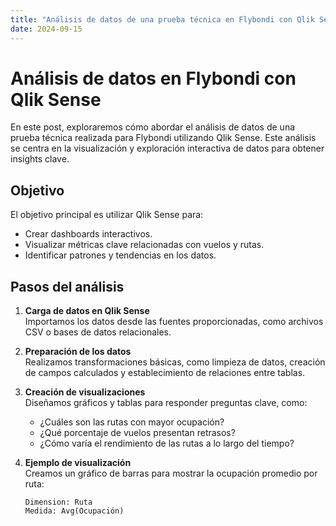```yaml
---
title: "Análisis de datos de una prueba técnica en Flybondi con Qlik Sense"
date: 2024-09-15
---
```


# Análisis de datos en Flybondi con Qlik Sense

En este post, exploraremos cómo abordar el análisis de datos de una prueba técnica realizada para Flybondi utilizando Qlik Sense. Este análisis se centra en la visualización y exploración interactiva de datos para obtener insights clave.

## Objetivo

El objetivo principal es utilizar Qlik Sense para:

- Crear dashboards interactivos.
- Visualizar métricas clave relacionadas con vuelos y rutas.
- Identificar patrones y tendencias en los datos.

## Pasos del análisis

1. **Carga de datos en Qlik Sense**  
   Importamos los datos desde las fuentes proporcionadas, como archivos CSV o bases de datos relacionales.

2. **Preparación de los datos**  
   Realizamos transformaciones básicas, como limpieza de datos, creación de campos calculados y establecimiento de relaciones entre tablas.

3. **Creación de visualizaciones**  
   Diseñamos gráficos y tablas para responder preguntas clave, como:

   - ¿Cuáles son las rutas con mayor ocupación?
   - ¿Qué porcentaje de vuelos presentan retrasos?
   - ¿Cómo varía el rendimiento de las rutas a lo largo del tiempo?

4. **Ejemplo de visualización**  
   Creamos un gráfico de barras para mostrar la ocupación promedio por ruta:

   ```qlik
   Dimension: Ruta
   Medida: Avg(Ocupación)
   ```